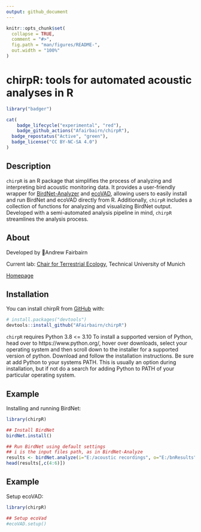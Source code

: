 ```yaml
---
output: github_document
---
```


<!-- README.md is generated from README.Rmd. Please edit that file -->

```r
knitr::opts_chunk$set(
  collapse = TRUE,
  comment = "#>",
  fig.path = "man/figures/README-",
  out.width = "100%"
)
```

# chirpR: tools for automated acoustic analyses in R

<!-- badges: start -->
```r
library("badger")
```

```r
cat(
	badge_lifecycle("experimental", "red"),
	badge_github_actions("Afairbairn/chirpR"),
  badge_repostatus("Active", "green"),
  badge_license("CC BY-NC-SA 4.0")
)
```
<!-- badges: end -->

## Description

`chirpR` is an R package that simplifies the process of analyzing and interpreting bird acoustic monitoring data. It provides a user-friendly wrapper for [BirdNet-Analyzer](https://github.com/kahst/BirdNET-Analyzer) and [ecoVAD](https://github.com/NINAnor/ecoVAD), allowing users to easily install and run BirdNet and ecoVAD directly from R. Additionally, `chirpR` includes a collection of functions for analyzing and visualizing BirdNet output. Developed with a semi-automated analysis pipeline in mind, `chirpR` streamlines the analysis process.

## About

Developed by 🦜Andrew Fairbairn

Current lab: [Chair for Terrestrial Ecology](https://www3.ls.tum.de/en/toek/home/), Technical University of Munich

[Homepage](https://afairbairn.com/)


## Installation

You can install chirpR from [GitHub](https://github.com/) with:

``` r
# install.packages("devtools")
devtools::install_github("AFairbairn/chirpR")
```

`chirpR` requires Python 3.8 <= 3.10
To install a supported version of Python, head over to https://www.python.org/, hover over downloads, select your operating system and then scroll down to the installer for a supported version of python. Download and follow the installation instructions. Be sure at add Python to your systems PATH. This is usually an option during installation, but if not do a search for adding Python to PATH of your particular operating system.

## Example

Installing and running BirdNet:

```r
library(chirpR)

## Install BirdNet
birdNet.install()

## Run BirdNet using default settings
## i is the input files path, as in BirdNet-Analyze
results <- birdNet.analyze(i="E:/acoustic recordings", o="E:/bnResults")
head(results[,c(4:6)])
```


## Example

Setup ecoVAD:

```r
library(chirpR)

## Setup ecoVad
#ecoVAD.setup()

```
